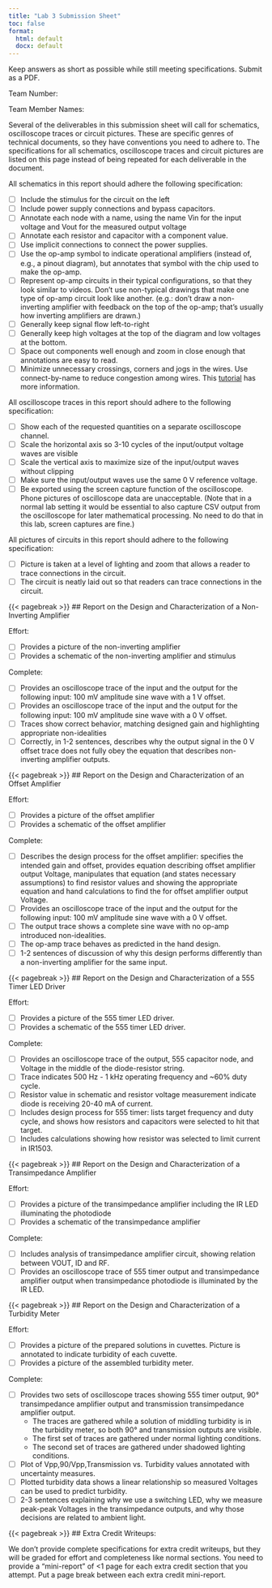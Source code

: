 ```yaml
---
title: "Lab 3 Submission Sheet"
toc: false
format:
  html: default
  docx: default
---
```


Keep answers as short as possible while still meeting specifications. Submit as a PDF.

Team Number:

Team Member Names: 

Several of the deliverables in this submission sheet will call for schematics, oscilloscope traces or circuit pictures.  These are specific genres of technical documents, so they have conventions you need to adhere to.  The specifications for all schematics, oscilloscope traces and circuit pictures are listed on this page instead of being repeated for each deliverable in the document.

All schematics in this report should adhere the following specification:

- [ ] Include the stimulus for the circuit on the left
- [ ] Include power supply connections and bypass capacitors.
- [ ] Annotate each node with a name, using the name Vin for the input voltage and Vout for the measured output voltage
- [ ] Annotate each resistor and capacitor with a component value.
- [ ] Use implicit connections to connect the power supplies.
- [ ] Use the op-amp symbol to indicate operational amplifiers (instead of, e.g., a pinout diagram), but annotates that symbol with the chip used to make the op-amp.
- [ ] Represent op-amp circuits in their typical configurations, so that they look similar to videos.  Don't use non-typical drawings that make one type of op-amp circuit look like another.  (e.g.: don't draw a non-inverting amplifier with feedback on the top of the op-amp; that's usually how inverting amplifiers are drawn.)
- [ ] Generally keep signal flow left-to-right
- [ ] Generally keep high voltages at the top of the diagram and low voltages at the bottom.
- [ ] Space out components well enough and zoom in close enough that annotations are easy to read.
- [ ] Minimize unnecessary crossings, corners and jogs in the wires.  Use connect-by-name to reduce congestion among wires.  This [tutorial](https://learn.sparkfun.com/tutorials/how-to-read-a-schematic/reading-schematics) has more information.

All oscilloscope traces in this report should adhere to the following specification:

- [ ] Show each of the requested quantities on a separate oscilloscope channel.
- [ ] Scale the horizontal axis so 3-10 cycles of the input/output voltage waves are visible
- [ ] Scale the vertical axis to maximize size of the input/output waves without clipping
- [ ] Make sure the input/output waves use the same 0 V reference voltage.
- [ ] Be exported using the screen capture function of the oscilloscope.  Phone pictures of oscilloscope data are unacceptable.  (Note that in a normal lab setting it would be essential to also capture CSV output from the oscilloscope for later mathematical processing.  No need to do that in this lab, screen captures are fine.)

All pictures of circuits in this report should adhere to the following specification:

- [ ] Picture is taken at a level of lighting and zoom that allows a reader to trace connections in the circuit.
- [ ] The circuit is neatly laid out so that readers can trace connections in the circuit.

{{< pagebreak >}}
## Report on the Design and Characterization of a Non-Inverting Amplifier

Effort: 

- [ ] Provides a picture of the non-inverting amplifier
- [ ] Provides a schematic of the non-inverting amplifier and stimulus

Complete:

- [ ] Provides an oscilloscope trace of the input and the output for the following input: 100 mV amplitude sine wave with a 1 V offset.
- [ ] Provides an oscilloscope trace of the input and the output for the following input: 100 mV amplitude sine wave with a 0 V offset.
- [ ] Traces show correct behavior, matching designed gain and highlighting appropriate non-idealities
- [ ] Correctly, in 1-2 sentences, describes why the output signal in the 0 V offset trace does not fully obey the equation that describes non-inverting amplifier outputs.

{{< pagebreak >}}
## Report on the Design and Characterization of an Offset Amplifier

Effort:

- [ ] Provides a picture of the offset amplifier
- [ ] Provides a schematic of the offset amplifier

Complete: 

- [ ] Describes the design process for the offset amplifier: specifies the intended gain and offset, provides equation describing offset amplifier output Voltage, manipulates that equation (and states necessary assumptions) to find resistor values and showing the appropriate equation and hand calculations to find the  for offset amplifier output Voltage.
- [ ] Provides an oscilloscope trace of the input and the output for the following input: 100 mV amplitude sine wave with a 0 V offset.
- [ ] The output trace shows a complete sine wave with no op-amp introduced non-idealities.
- [ ] The op-amp trace behaves as predicted in the hand design.
- [ ] 1-2 sentences of discussion of why this design performs differently than a non-inverting amplifier for the same input.

{{< pagebreak >}}
## Report on the Design and Characterization of a 555 Timer LED Driver

Effort:

- [ ] Provides a picture of the 555 timer LED driver.
- [ ] Provides a schematic of the 555 timer LED driver.

Complete: 

- [ ] Provides an oscilloscope trace of the output, 555 capacitor node, and Voltage in the middle of the diode-resistor string.
- [ ] Trace indicates 500 Hz - 1 kHz operating frequency and ~60% duty cycle.
- [ ] Resistor value in schematic and resistor voltage measurement indicate diode is receiving 20-40 mA of current.
- [ ] Includes design process for 555 timer: lists target frequency and duty cycle, and shows how resistors and capacitors were selected to hit that target.
- [ ] Includes calculations showing how resistor was selected to limit current in IR1503.

{{< pagebreak >}}
## Report on the Design and Characterization of a Transimpedance Amplifier

Effort:

- [ ] Provides a picture of the transimpedance amplifier including the IR LED illuminating the photodiode
- [ ] Provides a schematic of the transimpedance amplifier

Complete: 

- [ ] Includes analysis of transimpedance amplifier circuit, showing relation between VOUT, ID and RF.
- [ ] Provides an oscilloscope trace of 555 timer output and transimpedance amplifier output when transimpedance photodiode is illuminated by the IR LED.

{{< pagebreak >}}
## Report on the Design and Characterization of a Turbidity Meter

Effort:

- [ ] Provides a picture of the prepared solutions in cuvettes.  Picture is annotated to indicate turbidity of each cuvette.
- [ ] Provides a picture of the assembled turbidity meter.

Complete: 

- [ ] Provides two sets of oscilloscope traces showing 555 timer output, 90° transimpedance amplifier output and transmission transimpedance amplifier output.  
  - The traces are gathered while a solution of middling turbidity is in the turbidity meter, so both 90° and transmission outputs are visible. 
  - The first set of traces are gathered under normal lighting conditions.
  - The second set of traces are gathered under shadowed lighting conditions.
- [ ] Plot of Vpp,90/Vpp,Transmission vs. Turbidity values annotated with uncertainty measures.
- [ ] Plotted turbidity data shows a linear relationship so measured Voltages can be used to predict turbidity.
- [ ] 2-3 sentences explaining why we use a switching LED, why we measure peak-peak Voltages in the transimpedance outputs, and why those decisions are related to ambient light.

{{< pagebreak >}}
## Extra Credit Writeups:

We don't provide complete specifications for extra credit writeups, but they will be graded for effort and completeness like normal sections.  You need to provide a "mini-report" of <1 page for each extra credit section that you attempt. Put a page break between each extra credit mini-report.